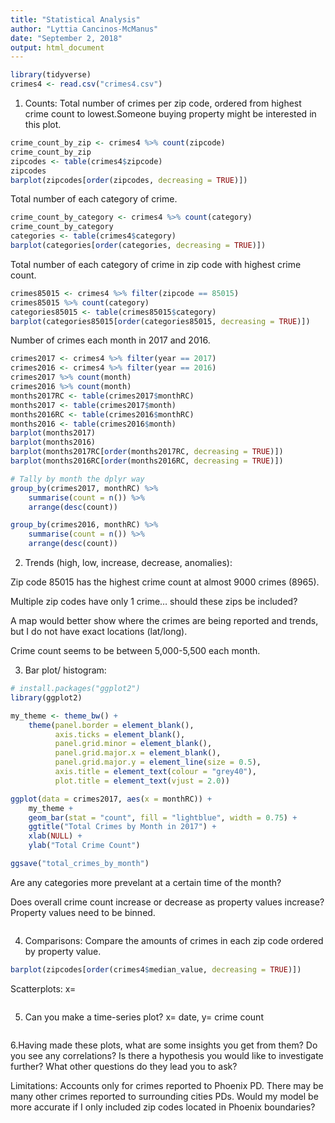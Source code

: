 ```yaml
---
title: "Statistical Analysis"
author: "Lyttia Cancinos-McManus"
date: "September 2, 2018"
output: html_document
---
```

```r
library(tidyverse)
crimes4 <- read.csv("crimes4.csv")
```

1. Counts:
Total number of crimes per zip code, ordered from highest crime count to lowest.Someone buying property might be interested in this plot.
```r
crime_count_by_zip <- crimes4 %>% count(zipcode)
crime_count_by_zip
zipcodes <- table(crimes4$zipcode)
zipcodes
barplot(zipcodes[order(zipcodes, decreasing = TRUE)])
```

Total number of each category of crime. 
```r
crime_count_by_category <- crimes4 %>% count(category)
crime_count_by_category
categories <- table(crimes4$category)
barplot(categories[order(categories, decreasing = TRUE)])
```

Total number of each category of crime in zip code with highest crime count. 
```r
crimes85015 <- crimes4 %>% filter(zipcode == 85015)
crimes85015 %>% count(category)
categories85015 <- table(crimes85015$category)
barplot(categories85015[order(categories85015, decreasing = TRUE)])
```

Number of crimes each month in 2017 and 2016. 
```r
crimes2017 <- crimes4 %>% filter(year == 2017)
crimes2016 <- crimes4 %>% filter(year == 2016)
crimes2017 %>% count(month)
crimes2016 %>% count(month)
months2017RC <- table(crimes2017$monthRC)
months2017 <- table(crimes2017$month)
months2016RC <- table(crimes2016$monthRC)
months2016 <- table(crimes2016$month)
barplot(months2017)
barplot(months2016)
barplot(months2017RC[order(months2017RC, decreasing = TRUE)])
barplot(months2016RC[order(months2016RC, decreasing = TRUE)])

# Tally by month the dplyr way
group_by(crimes2017, monthRC) %>%
    summarise(count = n()) %>%
    arrange(desc(count))

group_by(crimes2016, monthRC) %>%
    summarise(count = n()) %>%
    arrange(desc(count))
```

2. Trends (high, low, increase, decrease, anomalies):

Zip code 85015 has the highest crime count at almost 9000 crimes (8965).

Multiple zip codes have only 1 crime... should these zips be included? 

A map would better show where the crimes are being reported and trends, but I do not have exact locations (lat/long).

Crime count seems to be between 5,000-5,500 each month.

3. Bar plot/ histogram:
```r
# install.packages("ggplot2")
library(ggplot2)
```

```r
my_theme <- theme_bw() +
    theme(panel.border = element_blank(),
          axis.ticks = element_blank(),
          panel.grid.minor = element_blank(),
          panel.grid.major.x = element_blank(),
          panel.grid.major.y = element_line(size = 0.5),
          axis.title = element_text(colour = "grey40"),
          plot.title = element_text(vjust = 2.0))

ggplot(data = crimes2017, aes(x = monthRC)) + 
    my_theme +
    geom_bar(stat = "count", fill = "lightblue", width = 0.75) +
    ggtitle("Total Crimes by Month in 2017") +
    xlab(NULL) +
    ylab("Total Crime Count")

ggsave("total_crimes_by_month")
```

Are any categories more prevelant at a certain time of the month?

Does overall crime count increase or decrease as property values increase?
Property values need to be binned. 
```r

```

4. Comparisons:
Compare the amounts of crimes in each zip code ordered by property value.

```r
barplot(zipcodes[order(crimes4$median_value, decreasing = TRUE)])
```

Scatterplots:
x=
```r

```

5. Can you make a time-series plot?
x= date, y= crime count
```r

```

6.Having made these plots, what are some insights you get from them? Do you see any correlations? Is there a hypothesis you would like to investigate further? What other questions do they lead you to ask?

Limitations: 
Accounts only for crimes reported to Phoenix PD. There may be many other crimes reported to surrounding cities PDs. Would my model be more accurate if I only included zip codes located in Phoenix boundaries?

